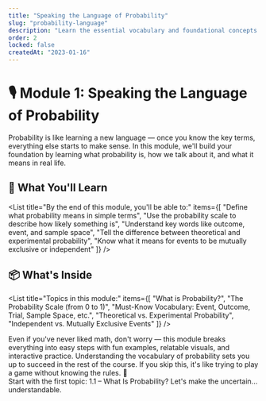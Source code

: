 ```yaml
---
title: "Speaking the Language of Probability"
slug: "probability-language"
description: "Learn the essential vocabulary and foundational concepts of probability to help you reason about uncertain outcomes."
order: 2
locked: false
createdAt: "2023-01-16"
---
```


# 🎙️ Module 1: Speaking the Language of Probability

Probability is like learning a new language — once you know the key terms, everything else starts to make sense. In this module, we'll build your foundation by learning what probability is, how we talk about it, and what it means in real life.

## 🧠 What You'll Learn

<List
  title="By the end of this module, you'll be able to:"
  items={[
    "Define what probability means in simple terms",
    "Use the probability scale to describe how likely something is",
    "Understand key words like outcome, event, and sample space",
    "Tell the difference between theoretical and experimental probability",
    "Know what it means for events to be mutually exclusive or independent"
  ]}
/>

## 📦 What's Inside

<List
  title="Topics in this module:"
  items={[
    "What is Probability?",
    "The Probability Scale (from 0 to 1)",
    "Must-Know Vocabulary: Event, Outcome, Trial, Sample Space, etc.",
    "Theoretical vs. Experimental Probability",
    "Independent vs. Mutually Exclusive Events"
  ]}
/>

<Note>
Even if you've never liked math, don't worry — this module breaks everything into easy steps with fun examples, relatable visuals, and interactive practice.
</Note>

<Facts title="Why This Matters">
Understanding the vocabulary of probability sets you up to succeed in the rest of the course. If you skip this, it's like trying to play a game without knowing the rules. 🎲
</Facts>

<Summary title="Let's Begin!">
Start with the first topic:  
<Bold>1.1 – What Is Probability?</Bold>  
Let's make the uncertain... understandable.
</Summary>